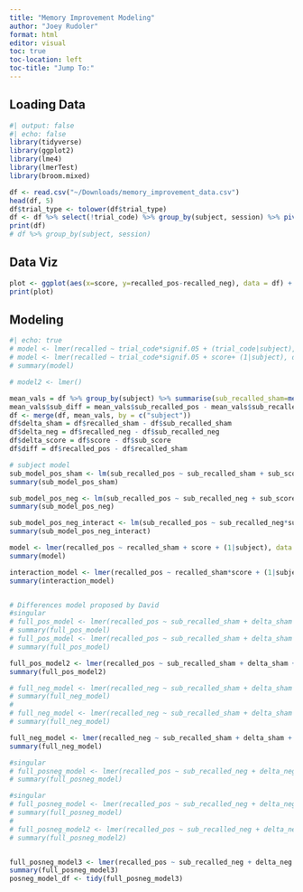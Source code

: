 ```yaml
---
title: "Memory Improvement Modeling"
author: "Joey Rudoler"
format: html
editor: visual
toc: true
toc-location: left
toc-title: "Jump To:"
---
```


## Loading Data

```r
#| output: false
#| echo: false
library(tidyverse)
library(ggplot2)
library(lme4)
library(lmerTest)
library(broom.mixed)
```

```r
df <- read.csv("~/Downloads/memory_improvement_data.csv")
head(df, 5)
df$trial_type <- tolower(df$trial_type)
df <- df %>% select(!trial_code) %>% group_by(subject, session) %>% pivot_wider(names_from = trial_type, values_from = c(recalled, probability))
print(df)
# df %>% group_by(subject, session)
```

## Data Viz

```r
plot <- ggplot(aes(x=score, y=recalled_pos-recalled_neg), data = df) + geom_point()
print(plot)

```

## Modeling

```r
#| echo: true
# model <- lmer(recalled ~ trial_code*signif.05 + (trial_code|subject), data = df)
# model <- lmer(recalled ~ trial_code*signif.05 + score+ (1|subject), data = df)
# summary(model)

# model2 <- lmer()

mean_vals = df %>% group_by(subject) %>% summarise(sub_recalled_sham=mean(recalled_sham), sub_recalled_pos=mean(recalled_pos), sub_recalled_neg=mean(recalled_neg), sub_score=mean(score))
mean_vals$sub_diff = mean_vals$sub_recalled_pos - mean_vals$sub_recalled_neg
df <- merge(df, mean_vals, by = c("subject"))
df$delta_sham = df$recalled_sham - df$sub_recalled_sham
df$delta_neg = df$recalled_neg - df$sub_recalled_neg
df$delta_score = df$score - df$sub_score
df$diff = df$recalled_pos - df$recalled_sham

# subject model
sub_model_pos_sham <- lm(sub_recalled_pos ~ sub_recalled_sham + sub_score, data=mean_vals)
summary(sub_model_pos_sham)

sub_model_pos_neg <- lm(sub_recalled_pos ~ sub_recalled_neg + sub_score, data=mean_vals)
summary(sub_model_pos_neg)

sub_model_pos_neg_interact <- lm(sub_recalled_pos ~ sub_recalled_neg*sub_score, data=mean_vals)
summary(sub_model_pos_neg_interact)

model <- lmer(recalled_pos ~ recalled_sham + score + (1|subject), data = df)
summary(model)

interaction_model <- lmer(recalled_pos ~ recalled_sham*score + (1|subject), data = df)
summary(interaction_model)


# Differences model proposed by David
#singular
# full_pos_model <- lmer(recalled_pos ~ sub_recalled_sham + delta_sham + sub_score + delta_score + (delta_sham | subject) + (0 + delta_score | subject), data=df)
# summary(full_pos_model)
# full_pos_model <- lmer(recalled_pos ~ sub_recalled_sham + delta_sham + sub_score + delta_score + (delta_sham + delta_score || subject), data=df)
# summary(full_pos_model)

full_pos_model2 <- lmer(recalled_pos ~ sub_recalled_sham + delta_sham + sub_score + delta_score + (delta_sham | subject), data=df)
summary(full_pos_model2)

# full_neg_model <- lmer(recalled_neg ~ sub_recalled_sham + delta_sham + sub_score + delta_score + (delta_sham | subject) + (0 + delta_score | subject), data=df)
# summary(full_neg_model)
# 
# full_neg_model <- lmer(recalled_neg ~ sub_recalled_sham + delta_sham + sub_score + delta_score + (delta_sham + delta_score || subject), data=df)
# summary(full_neg_model)

full_neg_model <- lmer(recalled_neg ~ sub_recalled_sham + delta_sham + sub_score + delta_score + (delta_sham | subject), data=df)
summary(full_neg_model)

#singular
# full_posneg_model <- lmer(recalled_pos ~ sub_recalled_neg + delta_neg + sub_score + delta_score + (delta_neg | subject) + (0 + delta_score | subject), data=df)
# summary(full_posneg_model)

#singular
# full_posneg_model <- lmer(recalled_pos ~ sub_recalled_neg + delta_neg + sub_score + delta_score + (delta_neg + delta_score || subject), data=df)
# summary(full_posneg_model)
# 
# full_posneg_model2 <- lmer(recalled_pos ~ sub_recalled_neg + delta_neg + sub_score + delta_score + (delta_neg || subject), data=df)
# summary(full_posneg_model2)


full_posneg_model3 <- lmer(recalled_pos ~ sub_recalled_neg + delta_neg + sub_score + delta_score + (delta_neg | subject), data=df)
summary(full_posneg_model3)
posneg_model_df <- tidy(full_posneg_model3)

```
